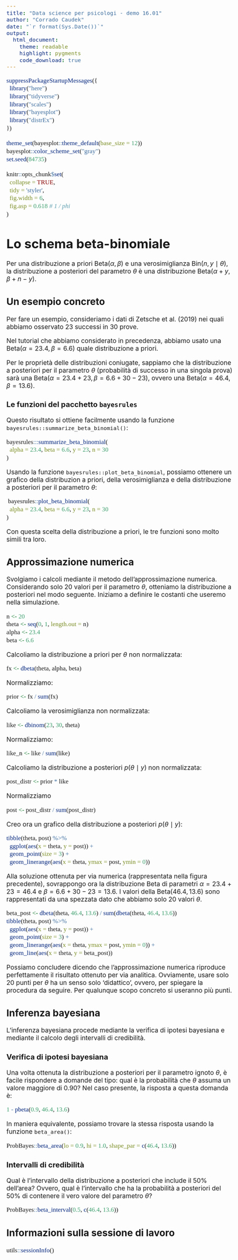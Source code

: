 ```yaml
---
title: "Data science per psicologi - demo 16.01"
author: "Corrado Caudek"
date: "`r format(Sys.Date())`"
output:
  html_document:
    theme: readable
    highlight: pygments
    code_download: true
---
```


<style type="text/css">
  body{
  font-size: 13pt;
}
code.r{
  font-size: 13pt;
  font-family: 'Inconsolata';
}
.custom-inline {
  font-size: 13pt;
  font-family: 'Inconsolata';
}
</style>


```r
suppressPackageStartupMessages({
  library("here")
  library("tidyverse")
  library("scales")
  library("bayesplot")
  library("distrEx")
})

theme_set(bayesplot::theme_default(base_size = 12))
bayesplot::color_scheme_set("gray")
set.seed(84735)

knitr::opts_chunk$set(
  collapse = TRUE,
  tidy = 'styler',
  fig.width = 6,
  fig.asp = 0.618 # 1 / phi
)
```

# Lo schema beta-binomiale

Per una distribuzione a priori $\mbox{Beta}(\alpha, \beta)$ e una verosimiglianza $\mbox{Bin}(n, y \mid \theta)$, la distribuzione a posteriori del parametro $\theta$ è una distribuzione $\mbox{Beta}(\alpha + y, \beta + n - y)$.

## Un esempio concreto

Per fare un esempio, consideriamo i dati di Zetsche et al. (2019) nei quali abbiamo osservato 23 successi in 30 prove.

Nel tutorial che abbiamo considerato in precedenza, abbiamo usato una $\mbox{Beta}(\alpha = 23.4, \beta = 6.6)$ quale distribuzione a priori.

Per le proprietà delle distribuzioni coniugate, sappiamo che la distribuzione a posteriori per il parametro $\theta$ (probabilità di successo in una singola prova) sarà una $\mbox{Beta}(\alpha = 23.4 + 23, \beta = 6.6 + 30 - 23)$, ovvero una $\mbox{Beta}(\alpha = 46.4, \beta = 13.6)$. 

### Le funzioni del pacchetto `bayesrules`

Questo risultato si ottiene facilmente usando la funzione `bayesrules::summarize_beta_binomial()`:

```r
bayesrules:::summarize_beta_binomial(
  alpha = 23.4, beta = 6.6, y = 23, n = 30
)
```

Usando la funzione `bayesrules::plot_beta_binomial`, possiamo ottenere un grafico della distribuzion a priori, della verosimiglianza e della distribuzione a posteriori per il parametro $\theta$:

```r
 bayesrules::plot_beta_binomial(
  alpha = 23.4, beta = 6.6, y = 23, n = 30
)
```

Con questa scelta della distribuzione a priori, le tre funzioni sono molto simili tra loro.


## Approssimazione numerica

Svolgiamo i calcoli mediante il metodo dell'approssimazione numerica. Considerando solo 20 valori per il parametro $\theta$, otteniamo la  distribuzione a posteriori nel modo seguente. Iniziamo a definire le costanti che useremo nella simulazione.

```r
n <- 20
theta <- seq(0, 1, length.out = n)
alpha <- 23.4
beta <- 6.6
```

Calcoliamo la distribuzione a priori per $\theta$ non normalizzata:

```r
fx <- dbeta(theta, alpha, beta)
```

Normalizziamo:

```r
prior <- fx / sum(fx)
```

Calcoliamo la verosimiglianza non normalizzata:

```r
like <- dbinom(23, 30, theta)
```

Normalizziamo:

```r
like_n <- like / sum(like)
```

Calcoliamo la distribuzione a posteriori $p(\theta \mid y)$ non normalizzata:

```r
post_distr <- prior * like
```

Normalizziamo

```r
post <- post_distr / sum(post_distr)
```

Creo ora un grafico della distribuzione a posteriori $p(\theta \mid y)$:

```r
tibble(theta, post) %>% 
  ggplot(aes(x = theta, y = post)) +
  geom_point(size = 3) +
  geom_linerange(aes(x = theta, ymax = post, ymin = 0)) 
```

Alla soluzione ottenuta per via numerica (rappresentata nella figura precedente), sovrappongo ora la distribuzione Beta di parametri $\alpha = 23.4 + 23 = 46.4$ e $\beta = 6.6 + 30 - 23 = 13.6$. I valori della $\mbox{Beta}(46.4, 13.6)$ sono rappresentati da una spezzata dato che abbiamo solo 20 valori $\theta$.

```r
beta_post <- dbeta(theta, 46.4, 13.6) / sum(dbeta(theta, 46.4, 13.6))
tibble(theta, post) %>% 
  ggplot(aes(x = theta, y = post)) +
  geom_point(size = 3) +
  geom_linerange(aes(x = theta, ymax = post, ymin = 0)) +
  geom_line(aes(x = theta, y = beta_post))
```

Possiamo concludere dicendo che l'approssimazione numerica riproduce perfettamente il risultato ottenuto per via analitica. Ovviamente, usare solo 20 punti per $\theta$ ha un senso solo 'didattico', ovvero, per spiegare la procedura da seguire. Per qualunque scopo concreto si useranno più punti.


## Inferenza bayesiana

L'inferenza bayesiana procede mediante la verifica di ipotesi bayesiana e mediante il calcolo degli intervalli di credibilità.

### Verifica di ipotesi bayesiana

Una volta ottenuta la distribuzione a posteriori per il parametro ignoto $\theta$, è facile rispondere a domande del tipo: qual è la probabilità che $\theta$ assuma un valore maggiore di 0.90? Nel caso presente, la risposta a questa domanda è:

```r
1 - pbeta(0.9, 46.4, 13.6)
```

In maniera equivalente, possiamo trovare la stessa risposta usando la funzione `beta_area()`:

```r
ProbBayes::beta_area(lo = 0.9, hi = 1.0, shape_par = c(46.4, 13.6))
```


### Intervalli di credibilità

Qual è l'intervallo della distribuzione a posteriori che include il 50% dell'area? Ovvero, qual è l'intervallo che ha la probabilità a posteriori del 50% di contenere il vero valore del parametro $\theta$?

```r
ProbBayes::beta_interval(0.5, c(46.4, 13.6))
```

## Informazioni sulla sessione di lavoro

```r
utils::sessionInfo()
```
